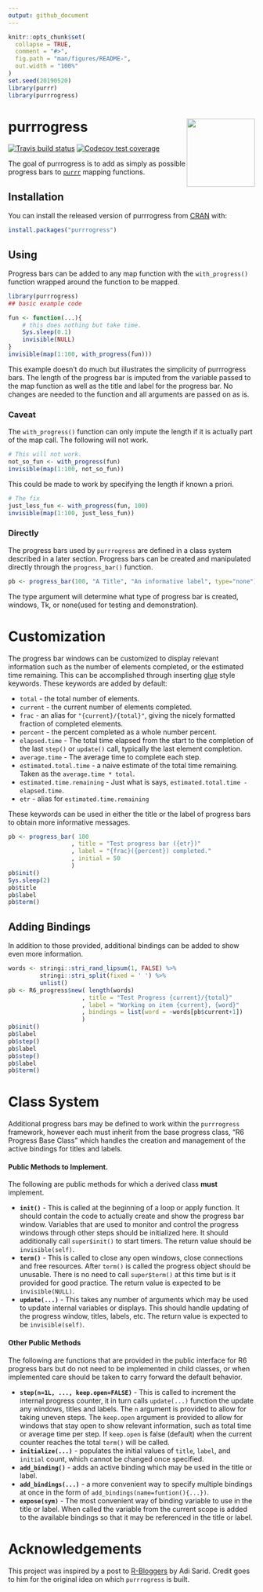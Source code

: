 ```yaml
---
output: github_document
---
```


<!-- README.md is generated from README.Rmd. Please edit that file -->

```r
knitr::opts_chunk$set(
  collapse = TRUE,
  comment = "#>",
  fig.path = "man/figures/README-",
  out.width = "100%"
)
set.seed(20190520)
library(purrr)
library(purrrogress)
```
# purrrogress <img src='man/figures/logo.svg' align="right" height="139" />

<!-- badges: start -->
[![Travis build status](https://travis-ci.org/halpo/purrrogress.svg?branch=master)](https://travis-ci.org/halpo/purrrogress)
[![Codecov test coverage](https://codecov.io/gh/halpo/purrrogress/branch/master/graph/badge.svg)](https://codecov.io/gh/halpo/purrrogress?branch=master)
<!-- badges: end -->

The goal of purrrogress is to add as simply as possible progress bars
to [`purrr`](http://purrr.tidyverse.org) mapping functions.

## Installation

You can install the released version of purrrogress from [CRAN](https://CRAN.R-project.org) with:

``` r
install.packages("purrrogress")
```

## Using

Progress bars can be added to any map function with the `with_progress()`
function wrapped around the function to be mapped.

```r
library(purrrogress)
## basic example code

fun <- function(...){
    # this does nothing but take time.
    Sys.sleep(0.1)
    invisible(NULL)
}
invisible(map(1:100, with_progress(fun)))
```

This example doesn't do much but illustrates the simplicity of purrrogress
bars.  The length of the progress bar is imputed from the variable passed 
to the map function as well as the title and label for the progress bar.
No changes are needed to the function and all arguments are passed on as is.


### Caveat

The `with_progress()` function can only impute the length if it is actually
part of the map call.  The following will not work.

```r
# This will not work.
not_so_fun <- with_progress(fun)
invisible(map(1:100, not_so_fun))
```

This could be made to work by specifying the length if known a priori.

```r
# The fix
just_less_fun <- with_progress(fun, 100)
invisible(map(1:100, just_less_fun))
```

### Directly

The progress bars used by `purrrogress` are defined in a class system 
described in a later section.  Progress bars can be created and
manipulated directly through the `progress_bar()` function.

```r
pb <- progress_bar(100, "A Title", "An informative label", type="none")
```

The type argument will determine what type of progress bar is created, 
windows, Tk, or none(used for testing and demonstration). 

# Customization

The progress bar windows can be customized to display relevant 
information such as the number of elements completed, 
or the estimated time remaining.  This can be accomplished through
inserting [glue](https://glue.tidyverse.org/) style keywords.
These keywords are added by default:

* `total` - the total number of elements.
* `current` - the current number of elements completed.
* `frac` - an alias for `"{current}/{total}"`, giving the nicely 
    formatted fraction of completed elements.
* `percent` - the percent completed as a whole number percent.
* `elapsed.time` - The total time elapsed from the start to the 
    completion of the last `step()` or `update()` call, typically the 
    last element completion.
* `average.time` - The average time to complete each step.
* `estimated.total.time` - a naive estimate of the total time remaining.
    Taken as the `average.time * total`.
* `estimated.time.remaining` - Just what is says,
    `estimated.total.time - elapsed.time`.
* `etr` - alias for `estimated.time.remaining`

These keywords can be used in either the title or the label of 
progress bars to obtain more informative messages.  

```r
pb <- progress_bar( 100
                  , title = "Test progress bar ({etr})"
                  , label = "{frac}({percent}) completed."
                  , initial = 50
                  )
pb$init()
Sys.sleep(2)
pb$title
pb$label
pb$term()
```

## Adding Bindings

In addition to those provided, additional bindings can be added to 
show even more information.

```r
words <- stringi::stri_rand_lipsum(1, FALSE) %>%
         stringi::stri_split(fixed = ' ') %>%
         unlist()
pb <- R6_progress$new( length(words)
                     , title = "Test Progress {current}/{total}"
                     , label = "Working on item {current}, {word}"
                     , bindings = list(word = ~words[pb$current+1])
                     )
pb$init()
pb$label
pb$step()
pb$label
pb$step()
pb$label
pb$term()
```


# Class System

Additional progress bars may be defined to work within the `purrrogress`
framework, however each must inherit from the base progress class,
"R6 Progress Base Class" which handles the creation and management of 
the active bindings for titles and labels.  

#### Public Methods to Implement.
The following are public methods for which a derived class **must** implement.

* **`init()`** - This is called at the beginning of a loop or apply 
    function.  It should contain the code to actually create and 
    show the progress bar window.  Variables that are used to monitor
    and control the progress windows through other steps should 
    be initialized here. It should additionally call
    `super$init()` to start timers.  The return value should be
    `invisible(self)`.
* **`term()`** - This is called to close any open windows, 
    close connections and free resources.  After `term()` is called
    the progress object should be unusable.  There is no need to call
    `super$term()` at this time but is it provided for good practice.
    The return value is expected to be `invisible(NULL)`.
* **`update(...)`** - This takes any number of arguments which may be
    used to update internal variables or displays.  This should handle 
    updating of the progress window, titles, labels, etc.  The return 
    value is expected to be `invisible(self)`.
    


#### Other Public Methods    
The following are functions that are provided in the public interface 
for R6 progress bars but do not need to be implemented in child classes,
or when implemented care should be taken to carry forward the default behavior.

* **`step(n=1L, ..., keep.open=FALSE)`** - This is called to increment
    the internal progress counter, it in turn calls `update(...)` 
    function the update any windows, titles and labels.  The `n` 
    argument is provided to allow for taking uneven steps. 
    The `keep.open` argument is provided to allow for windows that 
    stay open to show relevant information, such as total time or 
    average time per step. If `keep.open` is false (default) when the 
    current counter reaches the total `term()` will be called.
* **`initialize(...)`** - populates the initial values of `title`,
    `label`, and `initial` count, which cannot be changed once 
    specified.
* **`add_binding()`** - adds an active binding which may be used in 
    the title or label. 
* **`add_bindings(...)`** - a more convenient way to specify multiple
    bindings at once in the form of `add_bindings(name=funtion(){...})`.
* **`expose(sym)`** - The most convenient way of binding variable to use 
    in the title or label.  When called the variable from the current 
    scope is added to the available bindings so that it may be 
    referenced in the title or label.
    
# Acknowledgements

This project was inspired by a post to [R-Bloggers](https://www.r-bloggers.com/purrring-progress-bars-adding-a-progress-bar-to-purrrmap/) by Adi Sarid.  Credit goes to him for the original idea on which `purrrogress` is built.
